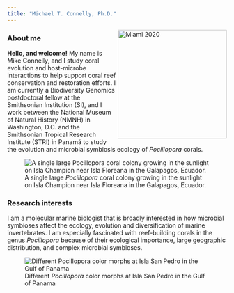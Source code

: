 ```yaml
---
title: "Michael T. Connelly, Ph.D."
---
```


<img align="right" src="./images/Mike_3MT_headshot_thumbnail.JPG" width="250" alt="Miami 2020">  

### About me
**Hello, and welcome!** My name is Mike Connelly, and I study coral evolution and host-microbe interactions to help support coral reef conservation and restoration efforts. 
I am currently a Biodiversity Genomics postdoctoral fellow at the Smithsonian Institution (SI), and I work between the National Museum of Natural History (NMNH) in Washington, D.C. and the Smithsonian Tropical Research Institute (STRI) in Panamá to study the evolution and microbial symbiosis ecology of *Pocillopora* corals.

![A single large *Pocillopora* coral colony growing in the sunlight on Isla Champion near Isla Floreana in the Galapagos, Ecuador.](./images/Champion_Green_Pocillopora.JPG)

### Research interests
I am a molecular marine biologist that is broadly interested in how microbial symbioses affect the ecology, evolution and diversification of marine invertebrates. I am especially fascinated with reef-building corals in the genus *Pocillopora* because of their ecological importance, large geographic distribution, and complex microbial symbioses.

![Different *Pocillopora* color morphs at Isla San Pedro in the Gulf of Panama](./images/Pocillopora_SanPedro_Morphs.JPG)